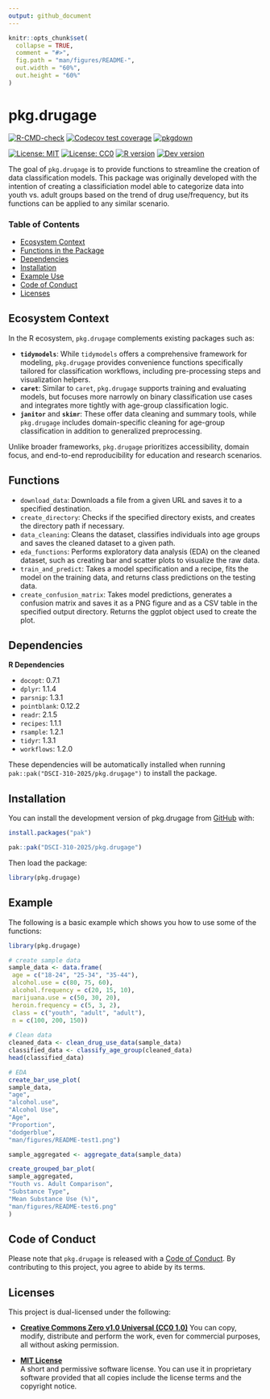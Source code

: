 ```yaml
---
output: github_document
---
```


<!-- README.md is generated from README.Rmd. Please edit that file -->

```r
knitr::opts_chunk$set(
  collapse = TRUE,
  comment = "#>",
  fig.path = "man/figures/README-",
  out.width = "60%",
  out.height = "60%"
)
```

# pkg.drugage

<!-- badges: start -->
[![R-CMD-check](https://github.com/DSCI-310-2025/pkg.drugage/actions/workflows/R-CMD-check.yaml/badge.svg)](https://github.com/DSCI-310-2025/pkg.drugage/actions/workflows/R-CMD-check.yaml)
[![Codecov test coverage](https://codecov.io/gh/DSCI-310-2025/pkg.drugage/graph/badge.svg)](https://app.codecov.io/gh/DSCI-310-2025/pkg.drugage)
[![pkgdown](https://github.com/DSCI-310-2025/pkg.drugage/actions/workflows/pkgdown.yaml/badge.svg)](https://dsci-310-2025.github.io/pkg.drugage/)

[![License: MIT](https://img.shields.io/badge/License-MIT-yellow.svg)](https://opensource.org/licenses/MIT)
[![License: CC0](https://img.shields.io/badge/License-CC0-lightgrey.svg)](https://creativecommons.org/publicdomain/zero/1.0/)
[![R version](https://img.shields.io/badge/R-%3E%3D4.0.0-blue)](https://github.com/DSCI-310-2025/pkg.drugage/blob/main/DESCRIPTION)
[![Dev version](https://img.shields.io/badge/dev%20version-1.0.0-brightgreen)](https://github.com/DSCI-310-2025/pkg.drugage)
<!-- badges: end -->

The goal of `pkg.drugage` is to provide functions to streamline the creation of data classification models. This package was originally developed with the intention of creating a classificiation model able to categorize data into youth vs. adult groups based on the trend of drug use/frequency, but its functions can be applied to any similar scenario.

### Table of Contents
- [Ecosystem Context](#ecosystem-context)
- [Functions in the Package](#functions)
- [Dependencies](#dependencies)
- [Installation](#installation)
- [Example Use](#example)
- [Code of Conduct](#code-of-conduct)
- [Licenses](#licenses)

## Ecosystem Context

In the R ecosystem, `pkg.drugage` complements existing packages such as:

- **`tidymodels`**: While `tidymodels` offers a comprehensive framework for modeling, `pkg.drugage` provides convenience functions specifically tailored for classification workflows, including pre-processing steps and visualization helpers.
- **`caret`**: Similar to `caret`, `pkg.drugage` supports training and evaluating models, but focuses more narrowly on binary classification use cases and integrates more tightly with age-group classification logic.
- **`janitor`** and **`skimr`**: These offer data cleaning and summary tools, while `pkg.drugage` includes domain-specific cleaning for age-group classification in addition to generalized preprocessing.

Unlike broader frameworks, `pkg.drugage` prioritizes accessibility, domain focus, and end-to-end reproducibility for education and research scenarios.


## Functions

- `download_data`: Downloads a file from a given URL and saves it to a specified destination.
- `create_directory`: Checks if the specified directory exists, and creates the directory path if necessary.
- `data_cleaning`: Cleans the dataset, classifies individuals into age groups and saves the cleaned dataset to a given path.
- `eda_functions`: Performs exploratory data analysis (EDA) on the cleaned dataset, such as creating bar and scatter plots to visualize the raw data.
- `train_and_predict`: Takes a model specification and a recipe, fits the model on the training data, and returns class predictions on the testing data.
- `create_confusion_matrix`: Takes model predictions, generates a confusion matrix and saves it as a PNG figure and as a CSV table in the specified output directory. Returns the ggplot object used to create the plot.

## Dependencies 
**R Dependencies**

- `docopt`: 0.7.1
- `dplyr`: 1.1.4
- `parsnip`: 1.3.1
- `pointblank`: 0.12.2
- `readr`: 2.1.5
- `recipes`: 1.1.1
- `rsample`: 1.2.1
- `tidyr`: 1.3.1
- `workflows`: 1.2.0

These dependencies will be automatically installed when running `pak::pak("DSCI-310-2025/pkg.drugage")` to install the package.


## Installation

You can install the development version of pkg.drugage from
[GitHub](https://github.com/) with:

```r
install.packages("pak")

pak::pak("DSCI-310-2025/pkg.drugage")
```

Then load the package:

```r
library(pkg.drugage)
```


## Example

The following is a basic example which shows you how to use some of the functions:

```r
library(pkg.drugage)

# create sample data
sample_data <- data.frame(
 age = c("18-24", "25-34", "35-44"),
 alcohol.use = c(80, 75, 60),
 alcohol.frequency = c(20, 15, 10),
 marijuana.use = c(50, 30, 20),
 heroin.frequency = c(5, 3, 2),
 class = c("youth", "adult", "adult"),
 n = c(100, 200, 150))
 
# Clean data
cleaned_data <- clean_drug_use_data(sample_data)
classified_data <- classify_age_group(cleaned_data)
head(classified_data)

# EDA
create_bar_use_plot(
sample_data,
"age",
"alcohol.use",
"Alcohol Use",
"Age",
"Proportion",
"dodgerblue",
"man/figures/README-test1.png")

sample_aggregated <- aggregate_data(sample_data)

create_grouped_bar_plot(
sample_aggregated,
"Youth vs. Adult Comparison",
"Substance Type",
"Mean Substance Use (%)",
"man/figures/README-test6.png"
)
```


## Code of Conduct

Please note that `pkg.drugage` is released with a [Code of Conduct](https://dsci-310-2025.github.io/pkg.drugage/CODE_OF_CONDUCT.md). By contributing to this project, you agree to abide by its terms.

## Licenses

This project is dual-licensed under the following:

- **[Creative Commons Zero v1.0 Universal (CC0 1.0)](https://creativecommons.org/publicdomain/zero/1.0/)**
  You can copy, modify, distribute and perform the work, even for commercial
  purposes, all without asking permission.

- **[MIT License](LICENSE.md)**  
  A short and permissive software license. You can use it in proprietary
  software provided that all copies include the license terms and the
  copyright notice.
